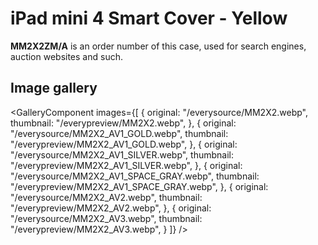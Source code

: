 
# iPad mini 4 Smart Cover - Yellow

<Callout type='info' emoji='👉🏻'>**MM2X2ZM/A** is an order number of this case, used for search engines, auction websites and such.</Callout>

## Image gallery

<GalleryComponent
    images={[
      {
        original: "/everysource/MM2X2.webp",
        thumbnail: "/everypreview/MM2X2.webp",
      },
      {
        original: "/everysource/MM2X2_AV1_GOLD.webp",
        thumbnail: "/everypreview/MM2X2_AV1_GOLD.webp",
      },
      {
        original: "/everysource/MM2X2_AV1_SILVER.webp",
        thumbnail: "/everypreview/MM2X2_AV1_SILVER.webp",
      },
      {
        original: "/everysource/MM2X2_AV1_SPACE_GRAY.webp",
        thumbnail: "/everypreview/MM2X2_AV1_SPACE_GRAY.webp",
      },
      {
        original: "/everysource/MM2X2_AV2.webp",
        thumbnail: "/everypreview/MM2X2_AV2.webp",
      },
      {
        original: "/everysource/MM2X2_AV3.webp",
        thumbnail: "/everypreview/MM2X2_AV3.webp",
      }
    ]}
  />
